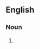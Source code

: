 {{also|kickboxing|kick boxing}}

==English==

===Noun===
{{en-noun|head=[[kick]]-[[boxing]]|-}}

# {{alternative spelling of|en|kickboxing}}